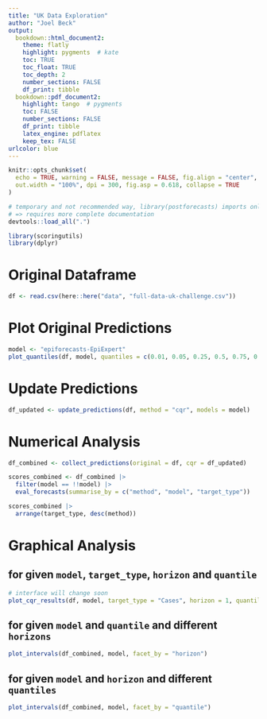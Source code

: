 ```yaml
---
title: "UK Data Exploration"
author: "Joel Beck"
output:
  bookdown::html_document2:
    theme: flatly
    highlight: pygments  # kate
    toc: TRUE
    toc_float: TRUE
    toc_depth: 2
    number_sections: FALSE
    df_print: tibble
  bookdown::pdf_document2:
    highlight: tango  # pygments
    toc: FALSE
    number_sections: FALSE
    df_print: tibble
    latex_engine: pdflatex
    keep_tex: FALSE
urlcolor: blue
---
```


```r
knitr::opts_chunk$set(
  echo = TRUE, warning = FALSE, message = FALSE, fig.align = "center",
  out.width = "100%", dpi = 300, fig.asp = 0.618, collapse = TRUE
)
```

```r
# temporary and not recommended way, library(postforecasts) imports only functions with @export tag 
# => requires more complete documentation
devtools::load_all(".")

library(scoringutils)
library(dplyr)
```

# Original Dataframe

```r
df <- read.csv(here::here("data", "full-data-uk-challenge.csv"))
```

# Plot Original Predictions

```r
model <- "epiforecasts-EpiExpert"
plot_quantiles(df, model, quantiles = c(0.01, 0.05, 0.25, 0.5, 0.75, 0.95, 0.99))
```

# Update Predictions

```r
df_updated <- update_predictions(df, method = "cqr", models = model)
```

# Numerical Analysis

```r
df_combined <- collect_predictions(original = df, cqr = df_updated)

scores_combined <- df_combined |>
  filter(model == !!model) |>
  eval_forecasts(summarise_by = c("method", "model", "target_type"))

scores_combined |> 
  arrange(target_type, desc(method))
```

# Graphical Analysis

## for given `model`, `target_type`, `horizon` and `quantile`

```r
# interface will change soon
plot_cqr_results(df, model, target_type = "Cases", horizon = 1, quantile = 0.05)
```

## for given `model` and `quantile` and different `horizons`

```r
plot_intervals(df_combined, model, facet_by = "horizon")
```

## for given `model` and `horizon` and different `quantiles`

```r
plot_intervals(df_combined, model, facet_by = "quantile")
```

